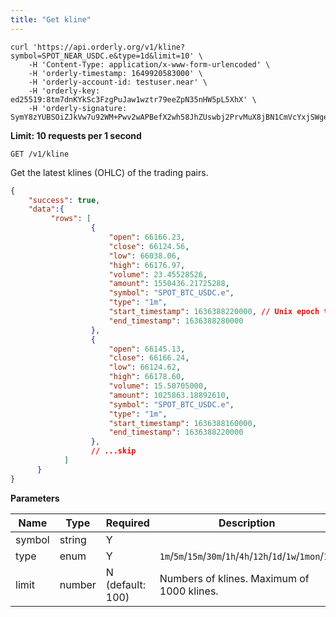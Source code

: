 ```yaml
---
title: "Get kline"
---
```


<RequestExample>

```shell
curl 'https://api.orderly.org/v1/kline?symbol=SPOT_NEAR_USDC.e&type=1d&limit=10' \
    -H 'Content-Type: application/x-www-form-urlencoded' \
    -H 'orderly-timestamp: 1649920583000' \
    -H 'orderly-account-id: testuser.near' \
    -H 'orderly-key: ed25519:8tm7dnKYkSc3FzgPuJaw1wztr79eeZpN35nHW5pL5XhX' \
    -H 'orderly-signature: SymY8zYUBSOiZJkVw7u92WM+Pwv2wAPBefX2wh58JhZUswbj2PrvMuX8jBN1CmVcYxjSWgepK+4V8RzDAUbwDw=='
```
</RequestExample>

**Limit: 10 requests per 1 second**

`GET /v1/kline`

Get the latest klines (OHLC) of the trading pairs.

<ResponseExample>

```json Response
{
    "success": true,
    "data":{
         "rows": [
                  {
                      "open": 66166.23,
                      "close": 66124.56,
                      "low": 66038.06,
                      "high": 66176.97,
                      "volume": 23.45528526,
                      "amount": 1550436.21725288,
                      "symbol": "SPOT_BTC_USDC.e",
                      "type": "1m",
                      "start_timestamp": 1636388220000, // Unix epoch time in milliseconds
                      "end_timestamp": 1636388280000
                  },
                  {
                      "open": 66145.13,
                      "close": 66166.24,
                      "low": 66124.62,
                      "high": 66178.60,
                      "volume": 15.50705000,
                      "amount": 1025863.18892610,
                      "symbol": "SPOT_BTC_USDC.e",
                      "type": "1m",
                      "start_timestamp": 1636388160000,
                      "end_timestamp": 1636388220000
                  },
                  // ...skip
            ]
      }
}
```
</ResponseExample>

**Parameters**

| Name    | Type   | Required         | Description                                                 |
| ------- | ------ | ---------------- | ----------------------------------------------------------- |
| symbol  | string | Y                |                                                             |
| type    | enum   | Y                | `1m`/`5m`/`15m`/`30m`/`1h`/`4h`/`12h`/`1d`/`1w`/`1mon`/`1y` |
| limit   | number | N (default: 100) | Numbers of klines. Maximum of 1000 klines.                  |

